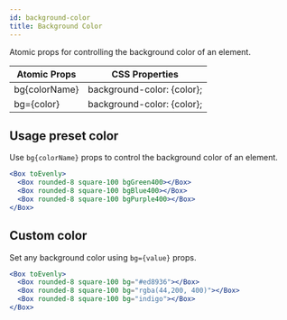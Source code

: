 ```yaml
---
id: background-color
title: Background Color
---
```


Atomic props for controlling the background color of an element.

| Atomic Props  | CSS Properties             |
| ------------- | -------------------------- |
| bg{colorName} | background-color: {color}; |
| bg={color}    | background-color: {color}; |

## Usage preset color

Use `bg{colorName}` props to control the background color of an element.

```jsx live
<Box toEvenly>
  <Box rounded-8 square-100 bgGreen400></Box>
  <Box rounded-8 square-100 bgBlue400></Box>
  <Box rounded-8 square-100 bgPurple400></Box>
</Box>
```

## Custom color

Set any background color using `bg={value}` props.

```jsx live
<Box toEvenly>
  <Box rounded-8 square-100 bg="#ed8936"></Box>
  <Box rounded-8 square-100 bg="rgba(44,200, 400)"></Box>
  <Box rounded-8 square-100 bg="indigo"></Box>
</Box>
```
